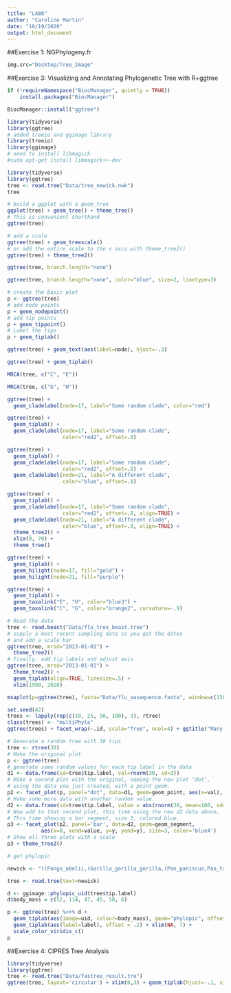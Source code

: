 ```yaml
---
title: "LAB8"
author: "Caroline Martin"
date: "10/19/2020"
output: html_document
---
```

##Exercise 1: NGPhylogeny.fr
```r
img.src="Desktop/Tree_Image"
```


##Exercise 3: Visualizing and Annotating Phylogenetic Tree with R+ggtree
```r
if (!requireNamespace("BiocManager", quietly = TRUE))
    install.packages("BiocManager")

BiocManager::install("ggtree")
```

```r
library(tidyverse)
library(ggtree)
# added treeio and ggimage library
library(treeio)
library(ggimage)
# need to install libmagick 
#sudo apt-get install libmagick++-dev
```

```r
library(tidyverse)
library(ggtree)
tree <- read.tree("Data/tree_newick.nwk")
tree
```

```r
# build a ggplot with a geom_tree
ggplot(tree) + geom_tree() + theme_tree()
# This is convenient shorthand
ggtree(tree)
```

```r
# add a scale
ggtree(tree) + geom_treescale()
# or add the entire scale to the x axis with theme_tree2()
ggtree(tree) + theme_tree2()
```

```r
ggtree(tree, branch.length="none")
```

```r
ggtree(tree, branch.length="none", color="blue", size=2, linetype=3)
```

```r
# create the basic plot
p <- ggtree(tree)
# add node points
p + geom_nodepoint()
# add tip points
p + geom_tippoint()
# Label the tips
p + geom_tiplab()
```

```r
ggtree(tree) + geom_text(aes(label=node), hjust=-.3)
```

```r
ggtree(tree) + geom_tiplab()
```

```r
MRCA(tree, c("C", "E"))
```

```r
MRCA(tree, c("G", "H"))
```

```r
ggtree(tree) + 
  geom_cladelabel(node=17, label="Some random clade", color="red")
```

```r
ggtree(tree) + 
  geom_tiplab() + 
  geom_cladelabel(node=17, label="Some random clade", 
                  color="red2", offset=.8)
```

```r
ggtree(tree) + 
  geom_tiplab() + 
  geom_cladelabel(node=17, label="Some random clade", 
                  color="red2", offset=.8) + 
  geom_cladelabel(node=21, label="A different clade", 
                  color="blue", offset=.8)
```

```r
ggtree(tree) + 
  geom_tiplab() + 
  geom_cladelabel(node=17, label="Some random clade", 
                  color="red2", offset=.8, align=TRUE) + 
  geom_cladelabel(node=21, label="A different clade", 
                  color="blue", offset=.8, align=TRUE) + 
  theme_tree2() + 
  xlim(0, 70) + 
  theme_tree()
```

```r
ggtree(tree) + 
  geom_tiplab() + 
  geom_hilight(node=17, fill="gold") + 
  geom_hilight(node=21, fill="purple")
```

```r
ggtree(tree) + 
  geom_tiplab() + 
  geom_taxalink("E", "H", color="blue3") +
  geom_taxalink("C", "G", color="orange2", curvature=-.9)
```

```r
# Read the data
tree <- read.beast("Data/flu_tree_beast.tree")
# supply a most recent sampling date so you get the dates
# and add a scale bar
ggtree(tree, mrsd="2013-01-01") + 
  theme_tree2() 
# Finally, add tip labels and adjust axis
ggtree(tree, mrsd="2013-01-01") + 
  theme_tree2() + 
  geom_tiplab(align=TRUE, linesize=.5) + 
  xlim(1990, 2020)
```

```r
msaplot(p=ggtree(tree), fasta="Data/flu_aasequence.fasta", window=c(150, 175))
```

```r
set.seed(42)
trees <- lapply(rep(c(10, 25, 50, 100), 3), rtree)
class(trees) <- "multiPhylo"
ggtree(trees) + facet_wrap(~.id, scale="free", ncol=4) + ggtitle("Many trees. Such phylogenetics. Wow.")
```

```r
# Generate a random tree with 30 tips
tree <- rtree(30)
# Make the original plot
p <- ggtree(tree)
# generate some random values for each tip label in the data
d1 <- data.frame(id=tree$tip.label, val=rnorm(30, sd=3))
# Make a second plot with the original, naming the new plot "dot", 
# using the data you just created, with a point geom.
p2 <- facet_plot(p, panel="dot", data=d1, geom=geom_point, aes(x=val), color='red3')
# Make some more data with another random value.
d2 <- data.frame(id=tree$tip.label, value = abs(rnorm(30, mean=100, sd=50)))
# Now add to that second plot, this time using the new d2 data above, 
# This time showing a bar segment, size 3, colored blue.
p3 <- facet_plot(p2, panel='bar', data=d2, geom=geom_segment, 
           aes(x=0, xend=value, y=y, yend=y), size=3, color='blue4') 
# Show all three plots with a scale
p3 + theme_tree2()
```

```r
# get phylopic 

newick <- "((Pongo_abelii,(Gorilla_gorilla_gorilla,(Pan_paniscus,Pan_troglodytes)Pan,Homo_sapiens)Homininae)Hominidae,Nomascus_leucogenys)Hominoidea;"

tree <- read.tree(text=newick)

d <- ggimage::phylopic_uid(tree$tip.label)
d$body_mass = c(52, 114, 47, 45, 58, 6)

p <- ggtree(tree) %<+% d + 
  geom_tiplab(aes(image=uid, colour=body_mass), geom="phylopic", offset=2.5) +
  geom_tiplab(aes(label=label), offset = .2) + xlim(NA, 7) +
  scale_color_viridis_c()
p  
```

##Exercise 4: CIPRES Tree Analysis

```r
library(tidyverse)
library(ggtree)
tree <- read.tree("Data/fastree_result.tre")
ggtree(tree, layout='circular') + xlim(0,3) + geom_tiplab(hjust=-.1, size = 3) +   geom_hilight(node=34, fill="gold") + geom_hilight(node=29, fill="blue") 
```

